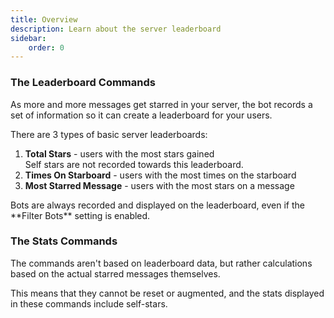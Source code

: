 ```yaml
---
title: Overview
description: Learn about the server leaderboard
sidebar:
    order: 0
---
```




### The Leaderboard Commands
As more and more messages get starred in your server, the bot records a set of information so it can create a leaderboard for your users.

There are 3 types of basic server leaderboards:

1. **Total Stars** - users with the most stars gained
    <Aside type="note">
        Self stars are not recorded towards this leaderboard.
    </Aside>
2. **Times On Starboard** - users with the most times on the starboard
3. **Most Starred Message** - users with the most stars on a message

<Aside type="note">
    Bots are always recorded and displayed on the leaderboard, even if the **Filter Bots** setting is enabled.
</Aside>

### The Stats Commands
The <InlineMention name="/stats" /> commands aren't based on leaderboard data, but rather calculations based on the actual starred messages themselves.

This means that they cannot be reset or augmented, and the stats displayed in these commands include self-stars.
